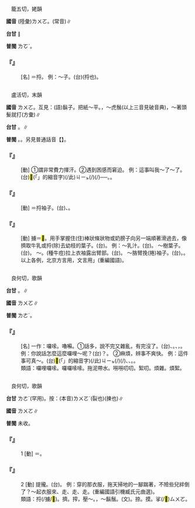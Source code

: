 
=={{ruby|擄|ㄌㄨㄛ}}==

　籠五切，姥韻

'''國音''' (陸彙)<rt>ㄌㄨㄛ</rt>。(常音){{ruby|(語)|ㄌㄨˇ}}∥

'''台甘''' {{ruby|(文)|ㄌㆦˋ}}∥

'''普閩''' <rt>ㄌㆦˋ</rt>。

    

==='''『{{ruby|擄|ㄌㄨㄛ}}』'''===
: [名] ＝捋。 例：～{{ruby|樹|ㄕㄨˋ}}{{ruby|葉|ㄧㄝˋ}}子。(台){{ruby|<mark>&#xffeac;</mark>|ㄌㄨㆵ ͘}}(捋也){{ruby|樹|ㄑㄧㄨ˫}}{{ruby|葉|ㄏㄧㄜㆷ ͘}}{{ruby|仔|ㄚ}}。
    

=={{ruby|捋|ㄌㄨㄛ}}==

　盧活切，末韻

'''國音''' <rt>ㄌㄨㄛ</rt>。互見：(語){{ruby|～|ㄌㄩˇ}}鬍子。把紙～平。{{ruby|(文)|ㄌㄜˋ}}，～虎鬚(以上三音見破音典){{ruby|。|ㄌㄨㄛˇ}}，～著頭髮就打{{ruby|。|ㄌㄨㄛˊ}}(方彙)∥

'''台甘''' {{ruby|(文)|ㄌㄨㄚㆵ ͘}}。{{ruby|(語)|ㄌㄨㄚㆷ ͘}}∥

'''普閩''' {{ruby|(文)|ㄌㄨㄚㆵ ͘}}。{{ruby|(白)|ㄌㄨㄚㆷ ͘}}。另見普通話音【{{ruby|捋|ㄌㄩˇ}}】。

    

==='''『{{ruby|捋|ㄌㄨㄛ}}{{ruby|汗|ㄏㄢˋ}}』'''===
: [動] ①謂非常費力揮汗。②遇到困感而窘迫。 例：這事叫我～了～了。(台)<mark>&#xffb50;</mark>(「{{ruby|此|ㄐㄧˋ}}{{ruby|一|ㄐㄧㆵ ͘}}」的縮音字)(/此)<rt>ㄐㄧㆵ</rt>{{ruby|個|ㆤˊ}}{{ruby|載|ㄉㄞ˫}}(/{{ruby|戴|ㄉㄞ˪}}){{ruby|事|ㄐㄧ˪}}(/{{ruby|事|ㄉㄞ˫}}{{ruby|情|ㄐㄧ˪}}){{ruby|害|ㄏㄞ˫}}{{ruby|我|ㆣㄨㄚˋ}}{{ruby|舞|ㆠㄨˋ}}{{ruby|到|ㄍㄚㆷ}}{{ruby|歸|ㄍㄨㄧ}}{{ruby|頭|ㄊㄠˊ}}{{ruby|面|ㆠㄧㄣ˫}}{{ruby|汗|ㄍㄨㆩ˫}}──{{ruby|真|ㄐㄧㄣ}}{{ruby|出|ㄘㄨㆵ}}{{ruby|力|ㄌㄚㆵ ͘}}。{{ruby|食|ㄐㄧㄚㆷ ͘}}{{ruby|力|ㄌㄚㆵ ͘}}。
    

==='''『{{ruby|捋|ㄌㄨㄛ}}{{ruby|胳|ㄍㄜ}}{{ruby|膊|·ㄅㄛˊ}}』'''===
: [動] ＝捋袖子。(台){{ruby|<mark>&#xffeac;</mark>|ㄌㄨㆵ ͘}}{{ruby|手|ㄑㄧㄨˋ}}{{ruby|骨|ㄍㄨㆵ}}、{{ruby|<mark>&#xffeac;</mark>|ㄌㄨㆵ}}{{ruby|手|ㄑㄧㄨˋ}}{{ruby|<mark>&#xffc57;</mark>|ㆭˋ}}。
    

==='''『{{ruby|捋|ㄌㄨㄛ}}』'''===
: [動] 擄＝<mark>&#xf95cc;</mark>。用手掌握住({{ruby|攥|ㄗㄨㄢˋ}}住)棒狀條狀物或奶膀子向另一端順著滑過去，像擠取牛乳或捋(除)去幼枝的葉子。(台){{ruby|<mark>&#xffeac;</mark>|ㄉㄨㆵ ͘}}。 例：～乳汁。(台){{ruby|<mark>&#xffeac;</mark>|ㄌㄨㆵ ͘}}{{ruby|乳|ㄋㄧ}}{{ruby|/|ㄌㄧㄥ}}。 ～樹葉子。(台){{ruby|<mark>&#xffeac;</mark>|ㄉㄨㆵ ͘}}{{ruby|葉|ㄏㄧㄜㆷ ͘}}{{ruby|仔|ㄚ}}。 ～{{ruby|胳|ㄍㄜ}}{{ruby|膊|·ㄅㄛˊ}}。(種牛痘)拉上衣袖露出臂部。(台){{ruby|<mark>&#xffeac;</mark>|ㄌㄨㆵ ͘}}{{ruby|手|ㄑㄧㄨˋ}}{{ruby|骨|ㄍㄨㆵ}}。 ～胳臂挽(捲)袖子。(台){{ruby|撇|ㄅㄧㆷ}}{{ruby|手|ㄑㄧㄨ}}{{ruby|<mark>&#xffc57;</mark>|ㆭˋ}}{{ruby|<mark>&#xffa49;</mark>|ㆠㆤㆷ}}{{ruby|/|ㆠㄨㆤㆷ}}{{ruby|相|ㄒㄧㄜ}}{{ruby|/|ㄙㆩ}}{{ruby|撲|ㄆㄚㆷ}}。{{ruby|撇|ㄅㄧㆷ}}{{ruby|褲|ㄎㆦ˪}}{{ruby|腳|ㄎㄚ}}{{ruby|<mark>&#xffeac;</mark>|ㄌㄨㆵ ͘}}{{ruby|手|ㄑㄧㄨˋ}}{{ruby|<mark>&#xffc57;</mark>|ㆭˋ}}。以上各例，北京方言用{{ruby|擄|ㄌㄨ}}，文言用{{ruby|「|ㄌㄜˋ}}」(重編國語)。
    

=={{ruby|囉|ㄌㄨㄛ}}==

　良何切，歌韻

'''台甘''' {{ruby|(文)|ㄌㄜˊ}}。{{ruby|(語)|ㄌㄜ}}∥

'''國音''' <rt>ㄌㄨㄛ</rt>{{ruby|。|ㄌㄨㄛˊ}}∥

'''普閩''' <rt>ㄌㄜˊ</rt>。

    

==='''『{{ruby|囉|ㄌㄨㄛ}}{{ruby|唆|ㄙㄨㄛ}}』'''===
: [名] 一作：囉嗦。嚕囌。①話多，說不完又雜亂，有完沒了。(台){{ruby|囉|ㄌㄜ}}{{ruby|唆|ㄙㄜ}}、{{ruby|囉|ㄌㄜ}}{{ruby|囉|ㄌㄜ}}{{ruby|喋|ㄊㄧㆷ ͘}}。{{ruby|囉|ㄌㄜ}}{{ruby|哩|ㄌㄧ}}{{ruby|囉|ㄌㄜ}}{{ruby|唆|ㄙㄜ}}、{{ruby|亂|ㄌㄨㄢ˫}}{{ruby|亂|ㄌㄨㄢ˫}}{{ruby|講|ㄍㆲˋ}}，{{ruby|講|ㄍㆲˋ}}{{ruby|→|ㄍㆲ}}{{ruby|<mark>&#xffa45;</mark>|ㆠㆤ˫}}{{ruby|/|ㆠㄨㆤ˫}}{{ruby|煞|ㄙㄨㄚㆷ}}。例：你說話怎麼這麼囉哩～呢？(台){{ruby|汝|ㄌㄧˋ}}{{ruby|講|ㄍㆲˋ}}{{ruby|→|ㄍㆲ}}{{ruby|著|ㄉㄧㄜㆷ ͘}}{{ruby|話|ㄨㆤ˫}}{{ruby|哪|ㄋㄚˋ}}{{ruby|呰|ㄐㄧㄚㆷ}}{{ruby|恁|ㄌㄧㄣ˪}}{{ruby|囉|ㄌㄜ}}{{ruby|嗦|ㄙㄜ}}{{ruby|咧|ㄌㆤ˪}}？{{ruby|較|ㄎㄚㆷ}}{{ruby|簡|ㄍㄢˋ}}{{ruby|捷|ㄐㄧㄚㆵ ͘}}{{ruby|咧|ㄌㆤ˪}}。 ②麻煩，辨事不爽快。 例：這件事可真～。(台)<mark>&#xffb50;</mark>(「{{ruby|此|ㄐㄧˋ}}{{ruby|一|ㄐㄧㆵ ͘}}」的縮音字)(/此)<rt>ㄐㄧㆵ</rt>{{ruby|層|ㄗㄢˊ}}{{ruby|載|ㄉㄞ˫}}(/{{ruby|戴|ㄉㄞ˪}}){{ruby|事|ㄐㄧ˪}}(/{{ruby|事|ㄉㄞ˫}}{{ruby|情|ㄐㄧ˪}}){{ruby|真|ㄐㄧㄣ}}{{ruby|囉|ㄌㄜ}}{{ruby|嗦|ㄙㄜ}}、{{ruby|真|ㄐㄧㄣ}}{{ruby|費|ㄏㄨㄧ˪}}{{ruby|氣|ㄎㄧ˪}}、{{ruby|歹|ㄆㄞˋ}}{{ruby|/|ㄆㆮˋ}}{{ruby|辦|ㄅㄢ˫}}。{{ruby|<mark>&#xf90ac;</mark>|ㄍㄜˊ}}{{ruby|<mark>&#xf90ac;</mark>|ㄍㄜˊ}}{{ruby|纏|ㄉㆪˊ}}。
:類語：囉哩囉嗦。囉囉嗦嗦。拖泥帶水。嘮嘮叨叨。絮叨。煩雜。煩絮。
:
    

=={{ruby|<mark>&#xf95cc;</mark>|ㄌㄨㄛ}}==

　良何切，歌韻

'''台甘''' <rt>ㄌㄜˊ</rt>(罕用)。按：(本音)<rt>ㄌㄨㄛˋ</rt>(裂也){{ruby|。|ㄌㄜˊ}}(揀也)∥

'''國音''' <rt>ㄌㄨㄛ</rt>∥

'''普閩''' 未收。

    

==='''『{{ruby|<mark>&#xf95cc;</mark>|ㄌㄨㄛ}}』'''===
:1  [動] ＝{{ruby|捋|ㄌㄨㄛ}}。
    

==='''『{{ruby|<mark>&#xf95cc;</mark>|ㄌㄨㄛ}}』'''===
:2  [動] 提攏。(台){{ruby|攏|ㄌㄤˋ}}{{ruby|起|·ㄎㄧˋ}}{{ruby|來|·ㄌㄞˊ}}。 例：穿的那衣服，拖天掃地的一腳踹著，不險些兒絆倒了？～起衣服來、走、走、走。(重編國語引機臧氏元曲選)。
:類語：捋(/擄/<mark>&#xf95cc;</mark>)。擠。搾，壓～。{{ruby|捋|ㄌㄩˇ}}，～鬍鬚。{{ruby|捋|ㄌㄜˋ}}(文)。捺。摸。挲(/<mark>&#xf90ae;</mark>)<rt>ㄙㄨㄛ</rt>。
:
    
